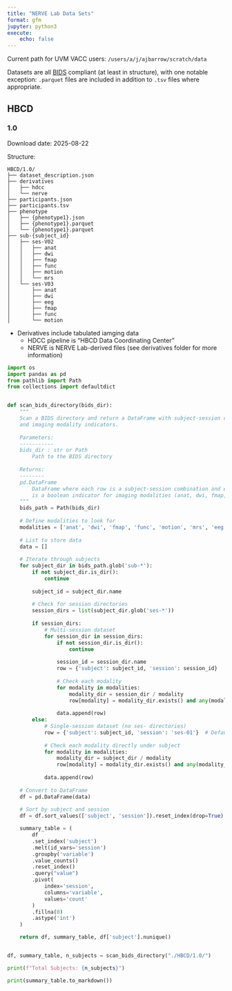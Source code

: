 ```yaml
---
title: "NERVE Lab Data Sets"
format: gfm
jupyter: python3
execute:
    echo: false
---
```


Current path for UVM VACC users: `/users/a/j/ajbarrow/scratch/data`

Datasets are all [BIDS](https://bids.neuroimaging.io) compliant (at least in structure),
with one notable exception: `.parquet` files are included in addition to `.tsv` files
where appropriate.

## HBCD

### 1.0

Download date: 2025-08-22

Structure:

```
HBCD/1.0/
├── dataset_description.json
├── derivatives
│   ├── hdcc
│   └── nerve
├── participants.json
├── participants.tsv
├── phenotype
│   ├── {phenotype1}.json
│   ├── {phenotype1}.parquet
│   └── {phenotype1}.parquet
├── sub-{subject_id}
│   ├── ses-V02
│   │   ├── anat
│   │   ├── dwi
│   │   ├── fmap
│   │   ├── func
│   │   ├── motion
│   │   └── mrs
│   └── ses-V03
│       ├── anat
│       ├── dwi
│       ├── eeg
│       ├── fmap
│       ├── func
│       └── motion
```

- Derivatives include tabulated iamging data
    - HDCC pipeline is "HBCD Data Coordinating Center"
    - NERVE is NERVE Lab-derived files (see derivatives folder for more information)


```python
import os
import pandas as pd
from pathlib import Path
from collections import defaultdict


def scan_bids_directory(bids_dir):
    """
    Scan a BIDS directory and return a DataFrame with subject-session combinations
    and imaging modality indicators.
    
    Parameters:
    -----------
    bids_dir : str or Path
        Path to the BIDS directory
    
    Returns:
    --------
    pd.DataFrame
        DataFrame where each row is a subject-session combination and each column
        is a boolean indicator for imaging modalities (anat, dwi, fmap, func, motion, mrs)
    """
    bids_path = Path(bids_dir)
    
    # Define modalities to look for
    modalities = ['anat', 'dwi', 'fmap', 'func', 'motion', 'mrs', 'eeg']
    
    # List to store data
    data = []
    
    # Iterate through subjects
    for subject_dir in bids_path.glob('sub-*'):
        if not subject_dir.is_dir():
            continue
            
        subject_id = subject_dir.name
        
        # Check for session directories
        session_dirs = list(subject_dir.glob('ses-*'))
        
        if session_dirs:
            # Multi-session dataset
            for session_dir in session_dirs:
                if not session_dir.is_dir():
                    continue
                    
                session_id = session_dir.name
                row = {'subject': subject_id, 'session': session_id}
                
                # Check each modality
                for modality in modalities:
                    modality_dir = session_dir / modality
                    row[modality] = modality_dir.exists() and any(modality_dir.iterdir())
                
                data.append(row)
        else:
            # Single-session dataset (no ses- directories)
            row = {'subject': subject_id, 'session': 'ses-01'}  # Default session name
            
            # Check each modality directly under subject
            for modality in modalities:
                modality_dir = subject_dir / modality
                row[modality] = modality_dir.exists() and any(modality_dir.iterdir())
            
            data.append(row)
    
    # Convert to DataFrame
    df = pd.DataFrame(data)
    
    # Sort by subject and session
    df = df.sort_values(['subject', 'session']).reset_index(drop=True)

    summary_table = (
        df
        .set_index('subject')
        .melt(id_vars='session')
        .groupby('variable')
        .value_counts()
        .reset_index()
        .query("value")
        .pivot(
            index='session',
            columns='variable',
            values='count'
        )
        .fillna(0)
        .astype('int')
    )

    return df, summary_table, df['subject'].nunique()


df, summary_table, n_subjects = scan_bids_directory("./HBCD/1.0/")

print(f"Total Subjects: {n_subjects}")
```


```python
print(summary_table.to_markdown())
```